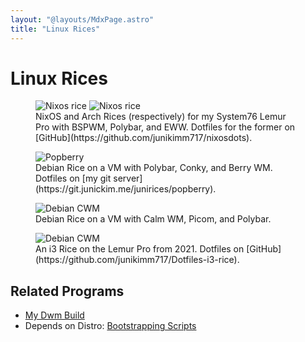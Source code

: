```yaml
---
layout: "@layouts/MdxPage.astro"
title: "Linux Rices"
---
```



# Linux Rices


<figure>
  <Image src={Nixos} width={3000} alt="Nixos rice" />
  <Image src={Arch} width={3000} alt="Nixos rice" />
  <figcaption class="text-center">
    NixOS and Arch Rices (respectively) for my System76 Lemur Pro with BSPWM,
    Polybar, and EWW. Dotfiles for the former on
    [GitHub](https://github.com/junikimm717/nixosdots).
  </figcaption>
</figure>


<figure>
  <Image src={Popberry} width={3000} alt="Popberry" />
  <figcaption class="text-center">
    Debian Rice on a VM with Polybar, Conky, and Berry WM. Dotfiles on [my git
    server](https://git.junickim.me/junirices/popberry).
  </figcaption>
</figure>


<figure>
  <Image src={Debiancwm} width={3000} alt="Debian CWM" />
  <figcaption class="text-center">
    Debian Rice on a VM with Calm WM, Picom, and Polybar.
  </figcaption>
</figure>


<figure>
  <Image src={i32021} width={3000} alt="Debian CWM" />
  <figcaption class="text-center">
    An i3 Rice on the Lemur Pro from 2021. Dotfiles on
    [GitHub](https://github.com/junikimm717/Dotfiles-i3-rice).
  </figcaption>
</figure>

## Related Programs

- [My Dwm Build](https://github.com/junikimm717/dwm)
- Depends on Distro: [Bootstrapping Scripts](https://git.junickim.me/junikimm717/server2023)
